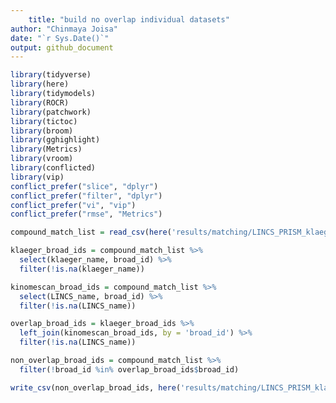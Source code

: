 ```yaml
---
	title: "build no overlap individual datasets"
author: "Chinmaya Joisa"
date: "`r Sys.Date()`"
output: github_document
---
```

	
```r
library(tidyverse)
library(here)
library(tidymodels)
library(ROCR)
library(patchwork)
library(tictoc)
library(broom)
library(gghighlight)
library(Metrics)
library(vroom)
library(conflicted)
library(vip)
conflict_prefer("slice", "dplyr")
conflict_prefer("filter", "dplyr")
conflict_prefer("vi", "vip")
conflict_prefer("rmse", "Metrics")
```

```r
compound_match_list = read_csv(here('results/matching/LINCS_PRISM_klaeger_combined_drug_matches_final.csv'))
```

```r
klaeger_broad_ids = compound_match_list %>% 
  select(klaeger_name, broad_id) %>% 
  filter(!is.na(klaeger_name))

kinomescan_broad_ids = compound_match_list %>% 
  select(LINCS_name, broad_id) %>% 
  filter(!is.na(LINCS_name))

overlap_broad_ids = klaeger_broad_ids %>% 
  left_join(kinomescan_broad_ids, by = 'broad_id') %>% 
  filter(!is.na(LINCS_name))

non_overlap_broad_ids = compound_match_list %>% 
  filter(!broad_id %in% overlap_broad_ids$broad_id)
```

```r
write_csv(non_overlap_broad_ids, here('results/matching/LINCS_PRISM_klaeger_combined_drug_matches_no_overlap.csv'))
```



